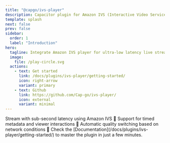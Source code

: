 ```yaml
---
title: "@capgo/ivs-player"
description: Capacitor plugin for Amazon IVS (Interactive Video Service) player, enabling low-latency live streaming in your mobile apps.
template: splash
next: false
prev: false
sidebar:
  order: 1
  label: "Introduction"
hero:
  tagline: Integrate Amazon IVS player for ultra-low latency live streaming with interactive features in your Capacitor apps.
  image:
    file: /play-circle.svg
  actions:
    - text: Get started
      link: /docs/plugins/ivs-player/getting-started/
      icon: right-arrow
      variant: primary
    - text: Github
      link: https://github.com/Cap-go/ivs-player/
      icon: external
      variant: minimal
---
```



<CardGrid stagger>
  <Card title="Low-latency streaming" icon="rocket">
    Stream with sub-second latency using Amazon IVS 📡
  </Card>
  <Card title="Interactive features" icon="setting">
    Support for timed metadata and viewer interactions 💬
  </Card>
  <Card title="Quality adaptation" icon="star">
    Automatic quality switching based on network conditions 📶
  </Card>
  <Card title="Comprehensive Documentation" icon="open-book">
    Check the [Documentation](/docs/plugins/ivs-player/getting-started/) to master the plugin in just a few minutes.
  </Card>
</CardGrid>
